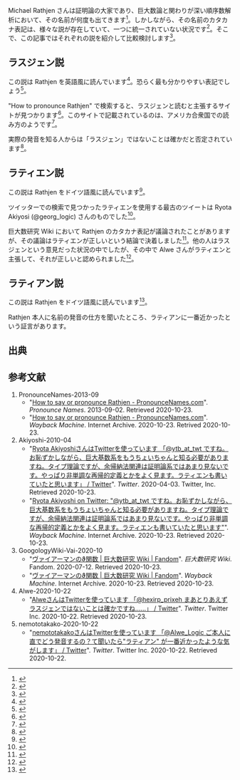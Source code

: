 Michael Rathjen さんは証明論の大家であり、巨大数論と関わりが深い順序数解析において、その名前が何度も出てきます<ref>{{cite claim|Hexirp}}</ref>。しかしながら、その名前のカタカナ表記は、様々な説が存在していて、一つに統一されていない状況です<ref>{{cite claim|Hexirp}}</ref>。そこで、この記事ではそれぞれの説を紹介して比較検討します<ref>{{cite claim|Hexirp}}</ref>。

== ラスジェン説 ==

この説は Rathjen を英語風に読んでいます<ref>{{cite claim|Hexirp}}</ref>。恐らく最も分かりやすい表記でしょう<ref>{{cite claim|Hexirp}}</ref>。

"How to pronounce Rathjen" で検索すると、ラスジェンと読むと主張するサイトが見つかります<ref>{{cite investigate|Hexirp|[[#PronounceNames-2013-09|PronounceNames-2013-09]] によります。}}</ref>。このサイトで記載されているのは、アメリカ合衆国での読み方のようです<ref>{{cite investigate|Hexirp|[[#PronounceNames-2013-09|PronounceNames-2013-09]] によります。}}</ref>。

実際の発音を知る人からは「ラスジェン」ではないことは確かだと否定されています<ref>{{cite investigate|Hexirp|[[#Alwe-2020-10-22|Alwe-2020-10-22]] によります。}}</ref>。

== ラティエン説 ==

この説は Rathjen をドイツ語風に読んでいます<ref>{{cite claim|Hexirp}}</ref>。

ツイッターでの検索で見つかったラティエンを使用する最古のツイートは Ryota Akiyosi (@georg_logic) さんのものでした<ref>{{cite investigate|Hexirp|[[#Akiyoshi-2010-04|Akiyoshi-2010-04]] によります。}}</ref>。

巨大数研究 Wiki において Rathjen のカタカナ表記が議論されたことがありますが、その議論はラティエンが正しいという結論で決着しました<ref>{{cite investigate|Hexirp|[[#GoogologyWiki-Vai-2020-10|GoogologyWiki-Vai-2020-10]] によります。}}</ref>。他の人はラスジェンという意見だった状況の中でしたが、その中で Alwe さんがラティエンと主張して、それが正しいと認められました<ref>{{cite investigate|Hexirp|[[#GoogologyWiki-Vai-2020-10|GoogologyWiki-Vai-2020-10]] によります。}}</ref>。

== ラティアン説 ==

この説は Rathjen をドイツ語風に読んでいます<ref>{{cite claim|Hexirp}}</ref>。

Rathjen 本人に名前の発音の仕方を聞いたところ、ラティアンに一番近かったという証言があります<ref>{{cite investigate|Hexirp|[[#nemototakako-2020-10-22|nemototakako-2020-10-22]] によります。}}。

== 出典 ==

<references />

== 参考文献 ==

# <span id="PronounceNames-2013-09">PronounceNames-2013-09</span>
#* "[https://www.pronouncenames.com/Rathjen How to say or pronounce Rathjen - PronounceNames.com]". ''Pronounce Names''. 2013-09-02. Retrieved 2020-10-23.
#* "[https://web.archive.org/web/20201023090722/https://www.pronouncenames.com/Rathjen How to say or pronounce Rathjen - PronounceNames.com]". ''Wayback Machine''. Internet Archive. 2020-10-23. Retrived 2020-10-23.
# <span id="Akiyoshi-2010-04">Akiyoshi-2010-04</span>
#* "[https://twitter.com/georg_logic/status/11537489580 Ryota AkiyoshiさんはTwitterを使っています 「@ytb_at_twt ですね。お恥ずかしながら、巨大基数系をもうちょいちゃんと知る必要がありますね。タイプ理論ですが、余帰納法関連は証明論系ではあまり見ないです。やっぱり非単調な再帰的定義とかをよく見ます。ラティエンも書いていたと思います」 / Twitter]". ''Twitter''. 2020-04-03. Twitter, Inc. Retrieved 2020-10-23.
#* "[https://web.archive.org/web/20201023093535/https://twitter.com/georg_logic/status/11537489580 Ryota Akiyoshi on Twitter: "@ytb_at_twt ですね。お恥ずかしながら、巨大基数系をもうちょいちゃんと知る必要がありますね。タイプ理論ですが、余帰納法関連は証明論系ではあまり見ないです。やっぱり非単調な再帰的定義とかをよく見ます。ラティエンも書いていたと思います"]". ''Wayback Machine''. Internet Archive. 2020-10-23. Retrieved 2020-10-23.
# <span id="GoogologyWiki-Vai-2020-10">GoogologyWiki-Vai-2020-10</span>
#* "[https://googology.wikia.org/ja/wiki/%E3%83%B4%E3%82%A1%E3%82%A4%E3%82%A2%E3%83%BC%E3%83%9E%E3%83%B3%E3%81%AE%CF%91%E9%96%A2%E6%95%B0 ヴァイアーマンのϑ関数 | 巨大数研究 Wiki | Fandom]". ''巨大数研究 Wiki''. Fandom. 2020-07-12. Retrieved 2020-10-23.
#* "[https://web.archive.org/web/20201023094947/https://googology.wikia.org/ja/wiki/%E3%83%B4%E3%82%A1%E3%82%A4%E3%82%A2%E3%83%BC%E3%83%9E%E3%83%B3%E3%81%AE%CF%91%E9%96%A2%E6%95%B0 ヴァイアーマンのϑ関数 | 巨大数研究 Wiki | Fandom]". ''Wayback Machine''. Internet Archive. 2020-10-23. Retrieved 2020-10-23.
# <span id="Alwe-2020-10-22">Alwe-2020-10-22</span>
#* "[https://twitter.com/Alwe_Logic/status/1318948130574848000 AlweさんはTwitterを使っています 「@hexirp_prixeh まあとりあえずラスジェンではないことは確かですね……」 / Twitter]". ''Twitter''. Twitter Inc. 2020-10-22. Retrieved 2020-10-23.
# <span id="nemototakako-2020-10-22">nemototakako-2020-10-22</span>
#* "[https://twitter.com/ytb_at_twt/status/1318854000612028418 nemototakakoさんはTwitterを使っています 「@Alwe_Logic ご本人に直でどう発音するの？て聞いたら"ラティアン" が一番近かったような気がします」 / Twitter]". ''Twitter''. Twitter Inc. 2020-10-22. Retrieved 2020-10-22.
